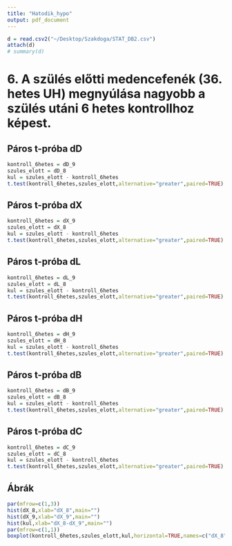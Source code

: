 ```yaml
---
title: "Hatodik_hypo"
output: pdf_document
---
```


```r
d = read.csv2("~/Desktop/Szakdoga/STAT_DB2.csv")
attach(d)
# summary(d)
```


# 6. A szülés előtti medencefenék (36. hetes UH) megnyúlása nagyobb a szülés utáni 6 hetes kontrollhoz képest.


## Páros t-próba dD
```r
kontroll_6hetes = dD_9
szules_elott = dD_8
kul = szules_elott - kontroll_6hetes
t.test(kontroll_6hetes,szules_elott,alternative="greater",paired=TRUE)
```



## Páros t-próba dX
```r
kontroll_6hetes = dX_9
szules_elott = dX_8
kul = szules_elott - kontroll_6hetes
t.test(kontroll_6hetes,szules_elott,alternative="greater",paired=TRUE)
```



## Páros t-próba dL
```r
kontroll_6hetes = dL_9
szules_elott = dL_8
kul = szules_elott - kontroll_6hetes
t.test(kontroll_6hetes,szules_elott,alternative="greater",paired=TRUE)
```

## Páros t-próba dH
```r
kontroll_6hetes = dH_9
szules_elott = dH_8
kul = szules_elott - kontroll_6hetes
t.test(kontroll_6hetes,szules_elott,alternative="greater",paired=TRUE)
```


## Páros t-próba dB
```r
kontroll_6hetes = dB_9
szules_elott = dB_8
kul = szules_elott - kontroll_6hetes
t.test(kontroll_6hetes,szules_elott,alternative="greater",paired=TRUE)
```


## Páros t-próba dC
```r
kontroll_6hetes = dC_9
szules_elott = dC_8
kul = szules_elott - kontroll_6hetes
t.test(kontroll_6hetes,szules_elott,alternative="greater",paired=TRUE)
```




## Ábrák
```r
par(mfrow=c(1,3))
hist(dX_8,xlab="dX_8",main="")
hist(dX_9,xlab="dX_9",main="")
hist(kul,xlab="dX_8-dX_9",main="")
par(mfrow=c(1,1))
boxplot(kontroll_6hetes,szules_elott,kul,horizontal=TRUE,names=c("dX_8","dX_9","kulonbseg"))
```

